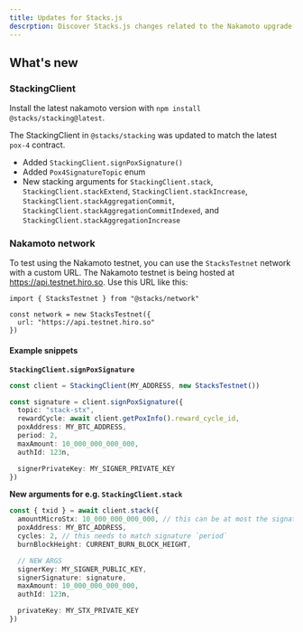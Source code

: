 ```yaml
---
title: Updates for Stacks.js
descrption: Discover Stacks.js changes related to the Nakamoto upgrade.
---
```


## What's new

### StackingClient

Install the latest nakamoto version with `npm install @stacks/stacking@latest`.

The StackingClient in `@stacks/stacking` was updated to match the latest `pox-4` contract.

- Added `StackingClient.signPoxSignature()`
- Added `Pox4SignatureTopic` enum
- New stacking arguments for `StackingClient.stack`, `StackingClient.stackExtend`, `StackingClient.stackIncrease`, `StackingClient.stackAggregationCommit`, `StackingClient.stackAggregationCommitIndexed`, and `StackingClient.stackAggregationIncrease`

### Nakamoto network

To test using the Nakamoto testnet, you can use the `StacksTestnet` network with a custom URL. The Nakamoto testnet is being hosted at https://api.testnet.hiro.so. Use this URL like this:

```tsx
import { StacksTestnet } from "@stacks/network"

const network = new StacksTestnet({
  url: "https://api.testnet.hiro.so"
})
```

#### Example snippets

**`StackingClient.signPoxSignature`**

```ts
const client = StackingClient(MY_ADDRESS, new StacksTestnet())
```

```ts
const signature = client.signPoxSignature({
  topic: "stack-stx",
  rewardCycle: await client.getPoxInfo().reward_cycle_id,
  poxAddress: MY_BTC_ADDRESS,
  period: 2,
  maxAmount: 10_000_000_000_000,
  authId: 123n,

  signerPrivateKey: MY_SIGNER_PRIVATE_KEY
})
```

**New arguments for e.g. `StackingClient.stack`**

```ts
const { txid } = await client.stack({
  amountMicroStx: 10_000_000_000_000, // this can be at most the signature `maxAmount`
  poxAddress: MY_BTC_ADDRESS,
  cycles: 2, // this needs to match signature `period`
  burnBlockHeight: CURRENT_BURN_BLOCK_HEIGHT,

  // NEW ARGS
  signerKey: MY_SIGNER_PUBLIC_KEY,
  signerSignature: signature,
  maxAmount: 10_000_000_000_000,
  authId: 123n,

  privateKey: MY_STX_PRIVATE_KEY
})
```
